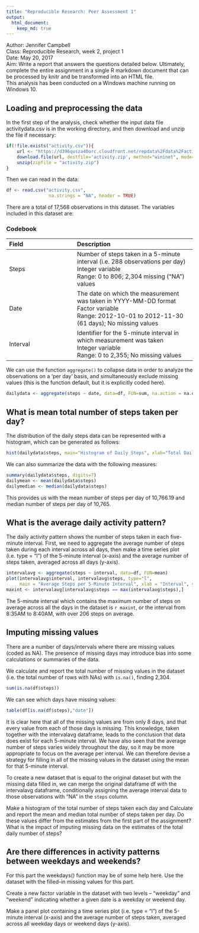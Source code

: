 ```yaml
---
title: "Reproducible Research: Peer Assessment 1"
output: 
  html_document:
    keep_md: true
---
```


Author: Jennifer Campbell  
Class: Reproducible Research, week 2, project 1  
Date: May 20, 2017  
Aim: Write a report that answers the questions detailed below. Ultimately, complete the entire assignment in a single R markdown document that can be processed by knitr and be transformed into an HTML file.  
This analysis has been conducted on a Windows machine running on Windows 10.  

## Loading and preprocessing the data
In the first step of the analysis, check whether the input data file activitydata.csv is in the working directory, 
and then download and unzip the file if necessary:

``` r
if(!file.exists("activity.csv")){
    url <- "https://d396qusza40orc.cloudfront.net/repdata%2Fdata%2Factivity.zip"
    download.file(url, destfile='activity.zip', method="wininet", mode="wb")
    unzip(zipfile = "activity.zip")
}
```

Then we can read in the data:  
```r
df <- read.csv("activity.csv", 
                na.strings = "NA", header = TRUE)
```                

There are a total of 17,568 observations in this dataset. 
The variables included in this dataset are:

### Codebook  
| Field | Description|
|:------|:-----------|
|Steps | Number of steps taken in a 5-minute interval (i.e. 288 observations per day) <br> Integer variable <br> Range: 0 to 806; 2,304 missing ("NA") values|
|Date | The date on which the measurement was taken in YYYY-MM-DD format <br> Factor variable <br> Range: 2012-10-01 to 2012-11-30 (61 days); No missing values|
|Interval | Identifier for the 5-minute interval in which measurement was taken <br> Integer  variable <br> Range: 0 to 2,355; No missing values|

We can use the function `aggregate()` to collapse data in order to analyze the observations on a 'per day' basis, and simultaneously exclude missing values (this is the function default, but it is explicitly coded here).

```r
dailydata <- aggregate(steps ~ date, data=df, FUN=sum, na.action = na.omit)
```

## What is mean total number of steps taken per day?
  
The distribution of the daily steps data can be represented with a histogram, which can be generated as follows:

```r
hist(dailydata$steps, main="Histogram of Daily Steps", xlab="Total Daily Steps", breaks=10)
```

We can also summarize the data with the following measures:

```r
summary(dailydata$steps, digits=7)
dailymean <- mean(dailydata$steps)
dailymedian <- median(dailydata$steps)
```
 
This provides us with the mean number of steps per day of 10,766.19 and median number of steps per day of 10,765.  
 
## What is the average daily activity pattern?
 
The daily activity pattern shows the number of steps taken in each five-minute interval.  First, we need to aggregate the average number of steps taken during each interval across all days, then make a time series plot (i.e. type = "l") of the 5-minute interval (x-axis) and the average number of steps taken, averaged across all days (y-axis).  

```r
intervalavg <- aggregate(steps ~ interval, data=df, FUN=mean)
plot(intervalavg$interval, intervalavg$steps, type="l",
     main = "Average Steps per 5-Minute Interval", xlab = "Interval", ylab = "Mean Steps")
maxint <- intervalavg[intervalavg$steps == max(intervalavg$steps),] 
```

The 5-minute interval which contains the maximum number of steps on average across all the days in the dataset is `r maxint`, or the interval from 8:35AM to 8:40AM, with over 206 steps on average. 
 
## Imputing missing values  

There are a number of days/intervals where there are missing values (coded as NA). The presence of missing days may introduce bias into some calculations or summaries of the data.

We calculate and report the total number of missing values in the dataset (i.e. the total number of rows with NAs) with `is.na()`, finding 2,304.

```r
sum(is.na(df$steps))
```

We can see which days have missing values:

```r
table(df[is.na(df$steps),"date"])
```

It is clear here that all of the missing values are from only 8 days, and that every value from each of those days is missing. This knowledge, taken together with the intervalavg dataframe, leads to the conclusion that data does exist for each 5-minute interval. We have also seen that the average number of steps varies widely throughout the day, so it may be more appropriate to focus on the average per interval. We can therefore devise a strategy for filling in all of the missing values in the dataset using the mean for that 5-minute interval.

To create a new dataset that is equal to the original dataset but with the missing data filled in, we can merge the original dataframe df with the intervalavg dataframe, conditionally assigning the average interval data to those observations with "NA" in the `steps` column.

Make a histogram of the total number of steps taken each day and Calculate and report the mean and median total number of steps taken per day. Do these values differ from the estimates from the first part of the assignment? What is the impact of imputing missing data on the estimates of the total daily number of steps? 
 
 
## Are there differences in activity patterns between weekdays and weekends?  

For this part the weekdays() function may be of some help here. Use the dataset with the filled-in missing values for this part.

Create a new factor variable in the dataset with two levels -- "weekday" and "weekend" indicating whether a given date is a weekday or weekend day.

Make a panel plot containing a time series plot (i.e. type = "l") of the 5-minute interval (x-axis) and the average number of steps taken, averaged across all weekday days or weekend days (y-axis).


